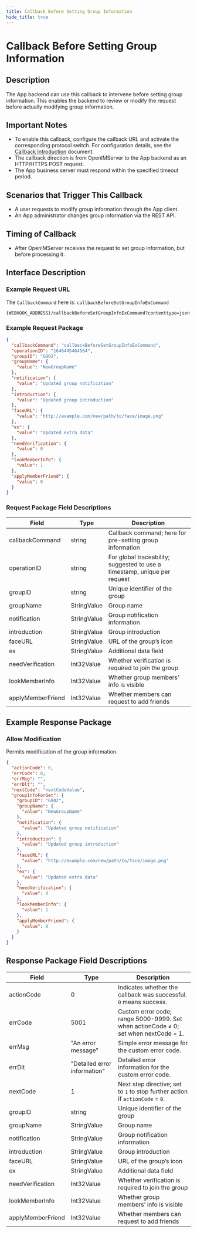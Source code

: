 ```yaml
---
title: Callback Before Setting Group Information
hide_title: true
---
```


# Callback Before Setting Group Information

## Description

The App backend can use this callback to intervene before setting group information. This enables the backend to review or modify the request before actually modifying group information.

## Important Notes

- To enable this callback, configure the callback URL and activate the corresponding protocol switch. For configuration details, see the [Callback Introduction](../introduction) document.
- The callback direction is from OpenIMServer to the App backend as an HTTP/HTTPS POST request.
- The App business server must respond within the specified timeout period.

## Scenarios that Trigger This Callback

- A user requests to modify group information through the App client.
- An App administrator changes group information via the REST API.

## Timing of Callback

- After OpenIMServer receives the request to set group information, but before processing it.

## Interface Description

### Example Request URL

The `CallbackCommand` here is: `callbackBeforeSetGroupInfoExCommand`

```plaintext
{WEBHOOK_ADDRESS}/callbackBeforeSetGroupInfoExCommand?contenttype=json
```

### Example Request Package

```json
{
  "callbackCommand": "callbackBeforeSetGroupInfoExCommand",
  "operationID": "1646445464564",
  "groupID": "G002",
  "groupName": {
    "value": "NewGroupName"
  },
  "notification": {
    "value": "Updated group notification"
  },
  "introduction": {
    "value": "Updated group introduction"
  },
  "faceURL": {
    "value": "http://example.com/new/path/to/face/image.png"
  },
  "ex": {
    "value": "Updated extra data"
  },
  "needVerification": {
    "value": 0
  },
  "lookMemberInfo": {
    "value": 1
  },
  "applyMemberFriend": {
    "value": 0
  }
}
```

### Request Package Field Descriptions

| Field              | Type        | Description                                          |
| ------------------ | ----------- | ---------------------------------------------------- |
| callbackCommand    | string      | Callback command; here for pre-setting group information |
| operationID        | string      | For global traceability; suggested to use a timestamp, unique per request |
| groupID            | string      | Unique identifier of the group                       |
| groupName          | StringValue | Group name                                           |
| notification       | StringValue | Group notification information                       |
| introduction       | StringValue | Group introduction                                   |
| faceURL            | StringValue | URL of the group’s icon                              |
| ex                 | StringValue | Additional data field                                |
| needVerification   | Int32Value  | Whether verification is required to join the group   |
| lookMemberInfo     | Int32Value  | Whether group members’ info is visible               |
| applyMemberFriend  | Int32Value  | Whether members can request to add friends           |

## Example Response Package

### Allow Modification

Permits modification of the group information.

```json
{
  "actionCode": 0,
  "errCode": 0,
  "errMsg": "",
  "errDlt": "",
  "nextCode": "nextCodeValue",
  "groupInfoForSet": {
    "groupID": "G002",
    "groupName": {
      "value": "NewGroupName"
    },
    "notification": {
      "value": "Updated group notification"
    },
    "introduction": {
      "value": "Updated group introduction"
    },
    "faceURL": {
      "value": "http://example.com/new/path/to/face/image.png"
    },
    "ex": {
      "value": "Updated extra data"
    },
    "needVerification": {
      "value": 0
    },
    "lookMemberInfo": {
      "value": 1
    },
    "applyMemberFriend": {
      "value": 0
    }
  }
}
```

## Response Package Field Descriptions

| Field              | Type                         | Description                                                                                         |
| ------------------ | ---------------------------- | --------------------------------------------------------------------------------------------------- |
| actionCode         | 0                            | Indicates whether the callback was successful. `0` means success.                                   |
| errCode            | 5001                         | Custom error code; range 5000-9999. Set when actionCode ≠ 0; set when nextCode = 1.                 |
| errMsg             | "An error message"           | Simple error message for the custom error code.                                                     |
| errDlt             | "Detailed error information" | Detailed error information for the custom error code.                                               |
| nextCode           | 1                            | Next step directive; set to `1` to stop further action if `actionCode` = `0`.                       |
| groupID            | string                       | Unique identifier of the group                                                                      |
| groupName          | StringValue                  | Group name                                                                                          |
| notification       | StringValue                  | Group notification information                                                                      |
| introduction       | StringValue                  | Group introduction                                                                                  |
| faceURL            | StringValue                  | URL of the group’s icon                                                                             |
| ex                 | StringValue                  | Additional data field                                                                               |
| needVerification   | Int32Value                   | Whether verification is required to join the group                                                  |
| lookMemberInfo     | Int32Value                   | Whether group members’ info is visible                                                              |
| applyMemberFriend  | Int32Value                   | Whether members can request to add friends                                                          |
